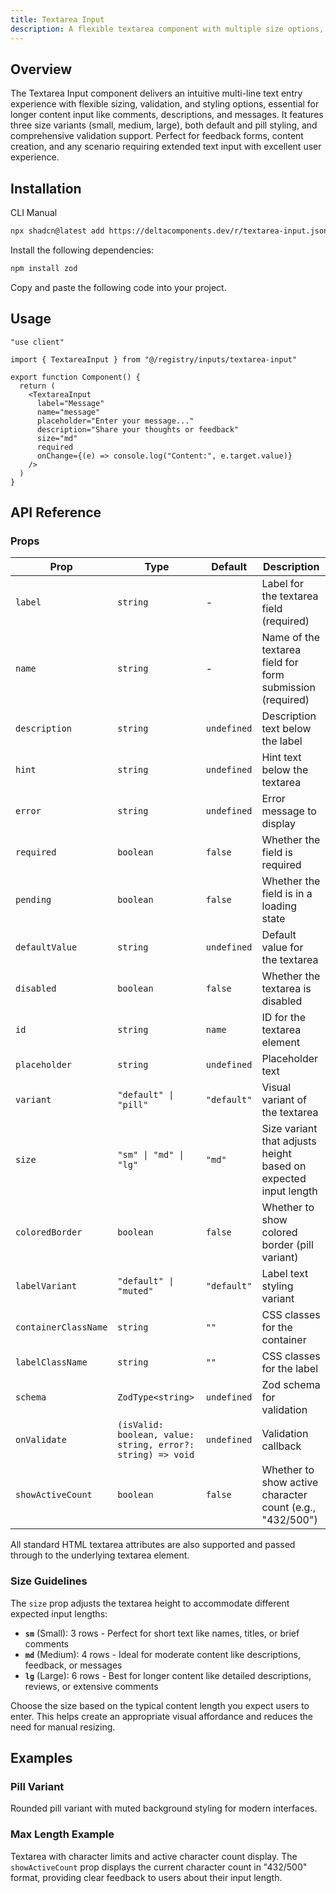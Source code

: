 ```yaml
---
title: Textarea Input
description: A flexible textarea component with multiple size options, validation, variants, and Zod integration for multi-line text input.
---
```


<ComponentPreview name="textarea-input-demo" />

## Overview

The Textarea Input component delivers an intuitive multi-line text entry experience with flexible sizing, validation, and styling options, essential for longer content input like comments, descriptions, and messages. It features three size variants (small, medium, large), both default and pill styling, and comprehensive validation support. Perfect for feedback forms, content creation, and any scenario requiring extended text input with excellent user experience.

## Installation

<Tabs defaultValue="cli">

<TabsList>
  <TabsTrigger value="cli">CLI</TabsTrigger>
  <TabsTrigger value="manual">Manual</TabsTrigger>
</TabsList>

<TabsContent value="cli">

```bash
npx shadcn@latest add https://deltacomponents.dev/r/textarea-input.json
```

</TabsContent>

<TabsContent value="manual">

<Steps>

<Step>Install the following dependencies:</Step>

```bash
npm install zod
```

<Step>Copy and paste the following code into your project.</Step>

<ComponentSource name="textarea-input" />

</Steps>

</TabsContent>

</Tabs>

## Usage

```tsx
"use client"

import { TextareaInput } from "@/registry/inputs/textarea-input"

export function Component() {
  return (
    <TextareaInput
      label="Message"
      name="message"
      placeholder="Enter your message..."
      description="Share your thoughts or feedback"
      size="md"
      required
      onChange={(e) => console.log("Content:", e.target.value)}
    />
  )
}
```

## API Reference

### Props

<div className="overflow-x-auto">

| Prop                 | Type                                                        | Default     | Description                                                     |
| -------------------- | ----------------------------------------------------------- | ----------- | --------------------------------------------------------------- |
| `label`              | `string`                                                    | -           | Label for the textarea field (required)                         |
| `name`               | `string`                                                    | -           | Name of the textarea field for form submission (required)       |
| `description`        | `string`                                                    | `undefined` | Description text below the label                                |
| `hint`               | `string`                                                    | `undefined` | Hint text below the textarea                                    |
| `error`              | `string`                                                    | `undefined` | Error message to display                                        |
| `required`           | `boolean`                                                   | `false`     | Whether the field is required                                   |
| `pending`            | `boolean`                                                   | `false`     | Whether the field is in a loading state                         |
| `defaultValue`       | `string`                                                    | `undefined` | Default value for the textarea                                  |
| `disabled`           | `boolean`                                                   | `false`     | Whether the textarea is disabled                                |
| `id`                 | `string`                                                    | `name`      | ID for the textarea element                                     |
| `placeholder`        | `string`                                                    | `undefined` | Placeholder text                                                |
| `variant`            | `"default" \| "pill"`                                       | `"default"` | Visual variant of the textarea                                  |
| `size`               | `"sm" \| "md" \| "lg"`                                      | `"md"`      | Size variant that adjusts height based on expected input length |
| `coloredBorder`      | `boolean`                                                   | `false`     | Whether to show colored border (pill variant)                   |
| `labelVariant`       | `"default" \| "muted"`                                      | `"default"` | Label text styling variant                                      |
| `containerClassName` | `string`                                                    | `""`        | CSS classes for the container                                   |
| `labelClassName`     | `string`                                                    | `""`        | CSS classes for the label                                       |
| `schema`             | `ZodType<string>`                                           | `undefined` | Zod schema for validation                                       |
| `onValidate`         | `(isValid: boolean, value: string, error?: string) => void` | `undefined` | Validation callback                                             |
| `showActiveCount`    | `boolean`                                                   | `false`     | Whether to show active character count (e.g., "432/500")        |

</div>

All standard HTML textarea attributes are also supported and passed through to the underlying textarea element.

### Size Guidelines

The `size` prop adjusts the textarea height to accommodate different expected input lengths:

- **`sm`** (Small): 3 rows - Perfect for short text like names, titles, or brief comments
- **`md`** (Medium): 4 rows - Ideal for moderate content like descriptions, feedback, or messages
- **`lg`** (Large): 6 rows - Best for longer content like detailed descriptions, reviews, or extensive comments

Choose the size based on the typical content length you expect users to enter. This helps create an appropriate visual affordance and reduces the need for manual resizing.

## Examples

### Pill Variant

Rounded pill variant with muted background styling for modern interfaces.

<ComponentPreview name="textarea-input-pill-demo" />

### Max Length Example

Textarea with character limits and active character count display. The `showActiveCount` prop displays the current character count in "432/500" format, providing clear feedback to users about their input length.

<ComponentPreview name="textarea-input-max-demo" />
